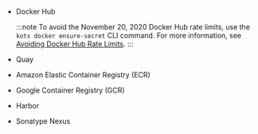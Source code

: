 - Docker Hub

  :::note
  To avoid the November 20, 2020 Docker Hub rate limits, use the `kots docker ensure-secret` CLI command. For more information, see [Avoiding Docker Hub Rate Limits](image-registry-rate-limits).
  :::

- Quay
- Amazon Elastic Container Registry (ECR)
- Google Container Registry (GCR)
- Harbor
- Sonatype Nexus